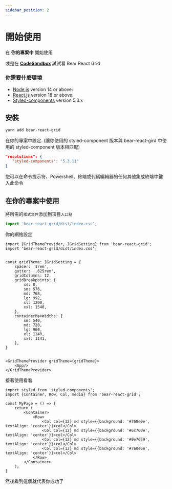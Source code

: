 ```yaml
---
sidebar_position: 2
---
```




# 開始使用

在 **你的專案中** 開始使用

或是在 **[CodeSandbox](https://codesandbox.io/s/bear-react-grid-lqsn6)** 試試看 Bear React Grid


### 你需要什麼環境

- [Node.js](https://nodejs.org/en/download/) version 14 or above:
- [React.js](https://react.dev/) version 18 or above:
- [Styled-components](https://styled-components.com/) version 5.3.x

## 安裝

 ```bash
yarn add bear-react-grid
```


在你的專案中設定. (讓你使用的 styled-component 版本與 bear-react-gird 中使用的 styled-component 版本相匹配)

```json title="package.json"
"resolutions": {
   "styled-components": "5.3.11"
}
```


您可以在命令提示符、Powershell、終端或代碼編輯器的任何其他集成終端中鍵入此命令

## 在你的專案中使用

將所需的`樣式文件`添加到項目`入口點`

```jsx title="/src/App.tsx"
import 'bear-react-grid/dist/index.css';
```

你的網格設定

```tsx
import {GridThemeProvider, IGridSetting} from 'bear-react-grid';
import 'bear-react-grid/dist/index.css';


const gridTheme: IGridSetting = {
    spacer: '1rem',
    gutter: '.625rem',
    gridColumns: 12,
    gridBreakpoints: {
        xs: 0,
        sm: 576,
        md: 768,
        lg: 992,
        xl: 1200,
        xxl: 1540,
    },
    containerMaxWidths: {
        sm: 540,
        md: 720,
        lg: 960,
        xl: 1140,
        xxl: 1141,
    },
}


<GridThemeProvider gridTheme={gridTheme}>
    <App/>
</GridThemeProvider>
```


接著使用看看

```tsx
import styled from 'styled-components';
import {Container, Row, Col, media} from 'bear-react-grid';

const MyPage = () => {
    return (
        <Container>
            <Row>
                <Col col={12} md style={{background: '#760e0e', textAlign: 'center'}}>col</Col>
                <Col col={12} md style={{background: '#6c760e', textAlign: 'center'}}>col</Col>
                <Col col={12} md style={{background: '#0e7659', textAlign: 'center'}}>col</Col>
                <Col col={12} md style={{background: '#760e6e', textAlign: 'center'}}>col</Col>
            </Row>
        </Container>
    );
}

```


然後看到這個就代表你成功了



<Base/>
